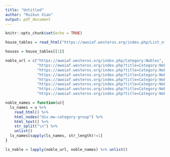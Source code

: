 ```yaml
---
title: "Untitled"
author: "Ruikun Xiao"
output: pdf_document
---
```


```r
knitr::opts_chunk$set(echo = TRUE)
```


```r
house_tables = read_html("https://awoiaf.westeros.org/index.php/List_of_houses") %>% html_table()

houses = house_tables[[1]]
```




```r
noble_url = c("https://awoiaf.westeros.org/index.php/Category:Nobles",
              "https://awoiaf.westeros.org/index.php?title=Category:Nobles&pagefrom=Charioteer#mw-pages",
              "https://awoiaf.westeros.org/index.php?title=Category:Nobles&pagefrom=Florent%2C+Omer%0AOmer+Florent#mw-pages",
              "https://awoiaf.westeros.org/index.php?title=Category:Nobles&pagefrom=Hammer+of+the+Hills#mw-pages",
              "https://awoiaf.westeros.org/index.php?title=Category:Nobles&pagefrom=Lonmouth%2C+Joffrey%0AJoffrey+Lonmouth#mw-pages",
              "https://awoiaf.westeros.org/index.php?title=Category:Nobles&pagefrom=Redfort%2C+Adrian%0AAdrian+Redfort#mw-pages",
              "https://awoiaf.westeros.org/index.php?title=Category:Nobles&pagefrom=Stonetree%2C+Sigfry%0ASigfry+Stonetree#mw-pages",
              "https://awoiaf.westeros.org/index.php?title=Category:Nobles&pagefrom=Vance%2C+Jon%0AJon+Vance#mw-pages")

noble_names = function(u){
  ls_names = u %>%
    read_html() %>%
    html_nodes("div.mw-category-group") %>%
    html_text() %>%
    str_split("\n") %>%
    unlist()
  ls_names[sapply(ls_names, str_length)!=1]
}

ls_noble = lapply(noble_url, noble_names) %>% unlist()
```








































